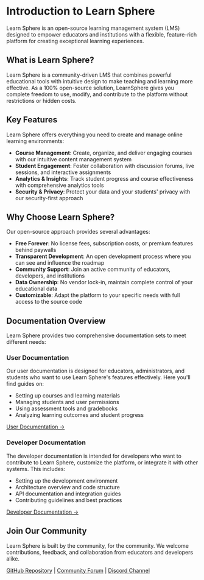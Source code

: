 # Introduction to Learn Sphere

Learn Sphere is an open-source learning management system (LMS) designed to
empower educators and institutions with a flexible, feature-rich platform for
creating exceptional learning experiences.

## What is Learn Sphere?

Learn Sphere is a community-driven LMS that combines powerful educational tools
with intuitive design to make teaching and learning more effective. As a 100%
open-source solution, LearnSphere gives you complete freedom to use, modify, and
contribute to the platform without restrictions or hidden costs.

## Key Features

Learn Sphere offers everything you need to create and manage online learning
environments:

- **Course Management**: Create, organize, and deliver engaging courses with our
  intuitive content management system
- **Student Engagement**: Foster collaboration with discussion forums, live
  sessions, and interactive assignments
- **Analytics & Insights**: Track student progress and course effectiveness with
  comprehensive analytics tools
- **Security & Privacy**: Protect your data and your students' privacy with our
  security-first approach

## Why Choose Learn Sphere?

Our open-source approach provides several advantages:

- **Free Forever**: No license fees, subscription costs, or premium features
  behind paywalls
- **Transparent Development**: An open development process where you can see and
  influence the roadmap
- **Community Support**: Join an active community of educators, developers, and
  institutions
- **Data Ownership**: No vendor lock-in, maintain complete control of your
  educational data
- **Customizable**: Adapt the platform to your specific needs with full access
  to the source code

## Documentation Overview

Learn Sphere provides two comprehensive documentation sets to meet different
needs:

### User Documentation

Our user documentation is designed for educators, administrators, and students
who want to use Learn Sphere's features effectively. Here you'll find guides on:

- Setting up courses and learning materials
- Managing students and user permissions
- Using assessment tools and gradebooks
- Analyzing learning outcomes and student progress

[User Documentation →](/docs/users)

### Developer Documentation

The developer documentation is intended for developers who want to contribute to
Learn Sphere, customize the platform, or integrate it with other systems. This
includes:

- Setting up the development environment
- Architecture overview and code structure
- API documentation and integration guides
- Contributing guidelines and best practices

[Developer Documentation →](/docs/devs)

## Join Our Community

Learn Sphere is built by the community, for the community. We welcome
contributions, feedback, and collaboration from educators and developers alike.

[GitHub Repository](https://github.com/tracepanic/learn-sphere) |
[Community Forum](#) | [Discord Channel](https://discord.gg/mDqczaMy4M)
